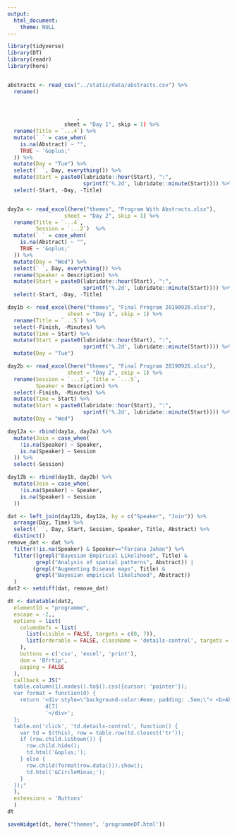 ```yaml
---
output: 
  html_document:
    theme: NULL
---
```


```r
library(tidyverse)
library(DT)
library(readr)
library(here)


abstracts <- read_csv("../static/data/abstracts.csv") %>% 
  rename()
                      
                      
                      
                      , 
                  sheet = "Day 1", skip = 1) %>% 
  rename(Title = `...4`) %>% 
  mutate(` ` = case_when(
    is.na(Abstract) ~ "",
    TRUE ~ '&oplus;'
  )) %>% 
  mutate(Day = "Tue") %>% 
  select(` `, Day, everything()) %>% 
  mutate(Start = paste0(lubridate::hour(Start), ":", 
                        sprintf('%.2d', lubridate::minute(Start)))) %>% 
  select(-Start, -Day, -Title)


day2a <- read_excel(here("themes", "Program With Abstracts.xlsx"), 
                  sheet = "Day 2", skip = 1) %>% 
  rename(Title = `...4`, 
         Session = `...2`)  %>% 
  mutate(` ` = case_when(
    is.na(Abstract) ~ "",
    TRUE ~ '&oplus;'
  )) %>% 
  mutate(Day = "Wed") %>% 
  select(` `, Day, everything()) %>% 
  rename(Speaker = Description) %>% 
  mutate(Start = paste0(lubridate::hour(Start), ":", 
                        sprintf('%.2d', lubridate::minute(Start)))) %>% 
  select(-Start, -Day, -Title)

day1b <- read_excel(here("themes", "Final Program 20190926.xlsx"), 
                   sheet = "Day 1", skip = 1) %>% 
  rename(Title = `...5`) %>% 
  select(-Finish, -Minutes) %>% 
  mutate(Time = Start) %>% 
  mutate(Start = paste0(lubridate::hour(Start), ":", 
                        sprintf('%.2d', lubridate::minute(Start)))) %>% 
  mutate(Day = "Tue")

day2b <- read_excel(here("themes", "Final Program 20190926.xlsx"), 
                   sheet = "Day 2", skip = 1) %>% 
  rename(Session = `...3`, Title = `...5`,
         Speaker = Description) %>% 
  select(-Finish, -Minutes) %>% 
  mutate(Time = Start) %>% 
  mutate(Start = paste0(lubridate::hour(Start), ":", 
                        sprintf('%.2d', lubridate::minute(Start)))) %>% 
  mutate(Day = "Wed")

day12a <- rbind(day1a, day2a) %>% 
  mutate(Join = case_when(
    !is.na(Speaker) ~ Speaker,
    is.na(Speaker) ~ Session
  )) %>% 
  select(-Session)

day12b <- rbind(day1b, day2b) %>% 
  mutate(Join = case_when(
    !is.na(Speaker) ~ Speaker,
    is.na(Speaker) ~ Session
  ))

dat <- left_join(day12b, day12a, by = c("Speaker", "Join")) %>% 
  arrange(Day, Time) %>% 
  select(` `, Day, Start, Session, Speaker, Title, Abstract) %>% 
  distinct() 
remove_dat <- dat %>% 
  filter(!is.na(Speaker) & Speaker=="Farzana Jahan") %>% 
  filter((grepl("Bayesian Empirical Likelihood", Title) & 
         grepl("Analysis of spatial patterns", Abstract)) |
        (grepl("Augmenting Disease maps", Title) & 
         grepl("Bayesian empirical likelihood", Abstract))
  )
dat2 <- setdiff(dat, remove_dat)

```


```r
dt <- datatable(dat2,
  elementId = "programme", 
  escape = -2,,
  options = list(
    columnDefs = list(
      list(visible = FALSE, targets = c(0, 7)),
      list(orderable = FALSE, className = 'details-control', targets = 1)
    ),
    buttons = c('csv', 'excel', 'print'),
    dom = 'Bfrtip',
    paging = FALSE
  ),
  callback = JS("
  table.column(1).nodes().to$().css({cursor: 'pointer'});
  var format = function(d) {
    return '<div style=\"background-color:#eee; padding: .5em;\"> <b>Abstract</b>: ' +
            d[7] 
            '</div>';
  };
  table.on('click', 'td.details-control', function() {
    var td = $(this), row = table.row(td.closest('tr'));
    if (row.child.isShown()) {
      row.child.hide();
      td.html('&oplus;');
    } else {
      row.child(format(row.data())).show();
      td.html('&CircleMinus;');
    }
  });"
  ),
  extensions = 'Buttons'
  )
dt

saveWidget(dt, here("themes", 'programmeDT.html'))


```


